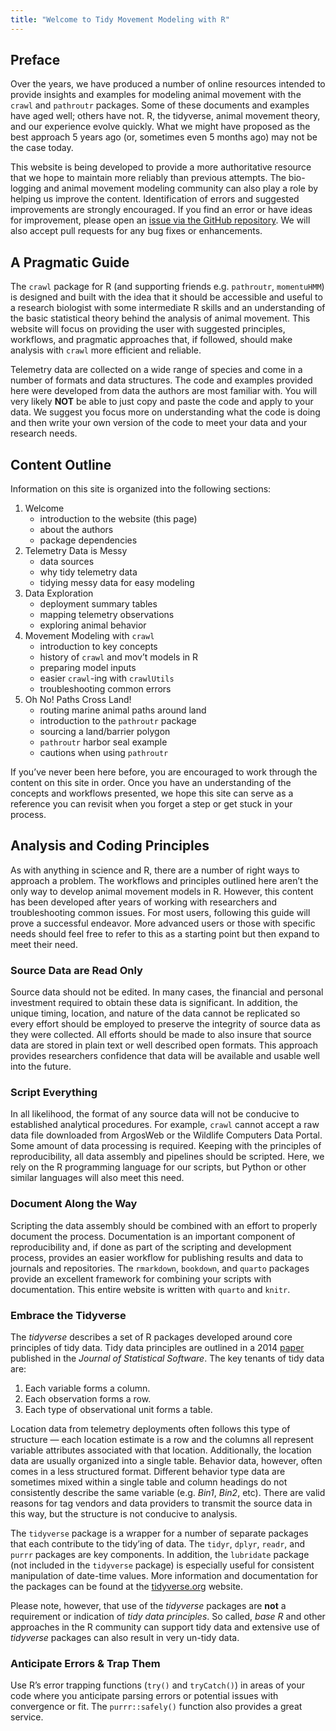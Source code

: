 ```yaml
---
title: "Welcome to Tidy Movement Modeling with R"
---
```


## Preface

Over the years, we have produced a number of online resources intended
to provide insights and examples for modeling animal movement with the `crawl`
and `pathroutr` packages. Some of these documents and examples have aged well;
others have not. R, the tidyverse, animal movement theory, and our 
experience evolve quickly. What we might have proposed as the best approach
5 years ago (or, sometimes even 5 months ago) may not be the case today.

This website is being developed to provide a more authoritative resource that we 
hope to maintain more reliably than previous attempts. The bio-logging and 
animal movement modeling community can also play a role by helping us improve
the content. Identification of errors and suggested improvements are strongly 
encouraged. If you find an error or have ideas for improvement, please open
an [issue via the GitHub repository](https://github.com/NMML/tidy-movt-modeling/issues).
We will also accept pull requests for any bug fixes or enhancements.


## A Pragmatic Guide 

The `crawl` package for R (and supporting friends e.g. `pathroutr`, `momentuHMM`) is 
designed and built with the idea that it should be 
accessible and useful to a research biologist with some intermediate R
skills and an understanding of the basic statistical theory behind 
the analysis of animal movement. This website will focus on 
providing the user with suggested principles, workflows, and pragmatic
approaches that, if followed, should make analysis with `crawl` more
efficient and reliable.

:::{.callout-note appearance="minimal"}
Telemetry data are collected on a wide range of species and come in a number
of formats and data structures. The code and examples provided here were
developed from data the authors are most familiar with. You will very 
likely **NOT** be able to just copy and paste the code and apply to your data.
We suggest you focus more on understanding what the code is doing and then
write your own version of the code to meet your data and your research needs.
:::

## Content Outline

Information on this site is organized into the following sections:

1. Welcome
    - introduction to the website (this page)
    - about the authors
    - package dependencies
3. Telemetry Data is Messy
    - data sources
    - why tidy telemetry data
    - tidying messy data for easy modeling
5. Data Exploration
    - deployment summary tables
    - mapping telemetry observations
    - exploring animal behavior
7. Movement Modeling with `crawl`
    - introduction to key concepts
    - history of `crawl` and mov't models in R
    - preparing model inputs
    - easier `crawl`-ing with `crawlUtils`
    - troubleshooting common errors
9. Oh No! Paths Cross Land!
    - routing marine animal paths around land
    - introduction to the `pathroutr` package
    - sourcing a land/barrier polygon
    - `pathroutr` harbor seal example
    - cautions when using `pathroutr`

If you've never been here before, you are encouraged to work through the
content on this site in order. Once  you have an understanding of the
concepts and workflows presented, we hope this site can serve as a reference
you can revisit when you forget a step or get stuck in your process.

## Analysis and Coding Principles

As with anything in science and R, there are a number of right ways to approach
a problem. The workflows and principles outlined here aren't the only way to
develop animal movement models in R. However, this content has been developed
after years of working with researchers and troubleshooting common issues. For
most users, following this guide will prove a successful endeavor. More advanced
users or those with specific needs should feel free to refer to this as a
starting point but then expand to meet their need.

### Source Data are Read Only

Source data should not be edited. In many cases, the financial and personal
investment required to obtain these data is significant. In addition, the
unique timing, location, and nature of the data cannot be replicated so every
effort should be employed to preserve the integrity of source data as they
were collected. All efforts should be made to also insure that source data
are stored in plain text or well described open formats. This approach provides
researchers confidence that data will be available and usable well into the
future.

### Script Everything

In all likelihood, the format of any source data will not be conducive to 
established analytical procedures. For example, `crawl` cannot accept a raw
data file downloaded from ArgosWeb or the Wildlife Computers Data Portal. Some
amount of data processing is required. Keeping with the principles of
reproducibility, all data assembly and pipelines should be scripted. Here, we
rely on the R programming language for our scripts, but Python or other
similar languages will also meet this need. 

### Document Along the Way

Scripting the data assembly should be combined with an effort to properly
document the process. Documentation is an important component of reproducibility
and, if done as part of the scripting and development process, provides an
easier workflow for publishing results and data to journals and repositories.
The `rmarkdown`, `bookdown`, and `quarto` packages provide an excellent 
framework for combining your scripts with documentation. This entire 
website is written with `quarto` and `knitr`.

### Embrace the Tidyverse

The _tidyverse_ describes a set of R packages developed around core principles
of tidy data. Tidy data principles are outlined in a 2014 
[paper](http://dx.doi.org/10.18637/jss.v059.i10) published in the 
_Journal of Statistical Software_. The key tenants of tidy data are:

1. Each variable forms a column.
2. Each observation forms a row.
3. Each type of observational unit forms a table.

Location data from telemetry deployments often follows this type of structure ---
each location estimate is a row and the columns all represent variable
attributes associated with that location. Additionally, the location data
are usually organized into a single table. Behavior data, however, often
comes in a less structured format. Different behavior type data are sometimes
mixed within a single table and column headings do not consistently describe
the same variable (e.g. _Bin1_, _Bin2_, etc). There are valid reasons for
tag vendors and data providers to transmit the source data in this way, but the
structure is not conducive to analysis.

The `tidyverse` package is a wrapper for a number of separate packages that each
contribute to the tidy'ing of data. The `tidyr`, `dplyr`, `readr`, and `purrr`
packages are key components. In addition, the `lubridate` package (not included
in the `tidyverse` package) is especially useful for consistent manipulation
of date-time values. More information and documentation for the packages can be
found at the [tidyverse.org](http://tidyverse.org) website.

Please note, however, that use of the _tidyverse_ packages are **not** a
requirement or indication of _tidy data principles_. So called, _base R_ and
other approaches in the R community can support tidy data and extensive
use of _tidyverse_ packages can also result in very un-tidy data.

### Anticipate Errors & Trap Them

Use R's error trapping functions (`try()` and `tryCatch()`) in areas of your
code where you anticipate parsing errors or potential issues with convergence
or fit. The `purrr::safely()` function also provides a great service.
